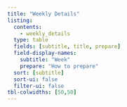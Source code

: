 ```yaml
---
title: "Weekly Details"
listing:
  contents:
    - weekly_details
  type: table
  fields: [subtitle, title, prepare]
  field-display-names:
    subtitle: "Week"
    prepare: "How to prepare"
  sort: [subtitle]
  sort-ui: false
  filter-ui: false
tbl-colwidths: [50,50]
---
```


